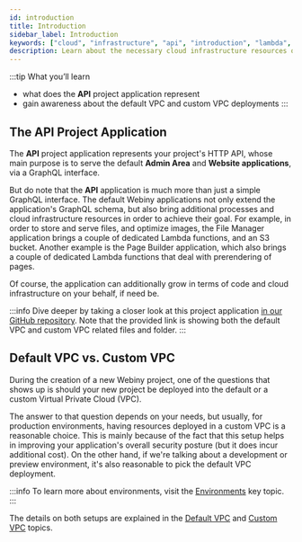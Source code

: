 ```yaml
---
id: introduction
title: Introduction
sidebar_label: Introduction
keywords: ["cloud", "infrastructure", "api", "introduction", "lambda", "database", "s3", "storage", "diagram"]
description: Learn about the necessary cloud infrastructure resources on which the API project application relies on.
---
```



:::tip What you’ll learn

- what does the **API** project application represent
- gain awareness about the default VPC and custom VPC deployments
:::

## The API Project Application

The **API** project application represents your project's HTTP API, whose main purpose is to serve the default **Admin Area** and **Website applications**, via a GraphQL interface.

But do note that the **API** application is much more than just a simple GraphQL interface. The default Webiny applications not only extend the application's GraphQL schema, but also bring additional processes and cloud infrastructure resources in order to achieve their goal. For example, in order to store and serve files, and optimize images, the File Manager application brings a couple of dedicated Lambda functions, and an S3 bucket. Another example is the Page Builder application, which also brings a couple of dedicated Lambda functions that deal with prerendering of pages.

Of course, the application can additionally grow in terms of code and cloud infrastructure on your behalf, if need be.

:::info
Dive deeper by taking a closer look at this project application [in our GitHub repository](https://github.com/webiny/webiny-js/tree/v5/packages/cwp-template-aws/template/api). Note that the provided link is showing both the default VPC and custom VPC related files and folder.
:::

## Default VPC vs. Custom VPC

During the creation of a new Webiny project, one of the questions that shows up is should your new project be deployed into the default or a custom Virtual Private Cloud (VPC).

The answer to that question depends on your needs, but usually, for production environments, having resources deployed in a custom VPC is a reasonable choice. This is mainly because of the fact that this setup helps in improving your application's overall security posture (but it does incur additional cost). On the other hand, if we're talking about a development or preview environment, it's also reasonable to pick the default VPC deployment.

:::info
To learn more about environments, visit the [Environments](/docs/key-topics/deployment/environments) key topic.
:::

The details on both setups are explained in the [Default VPC](/docs/key-topics/cloud-infrastructure/api/overview-vpc-default) and [Custom VPC](/docs/key-topics/cloud-infrastructure/api/overview-vpc-custom) topics.
